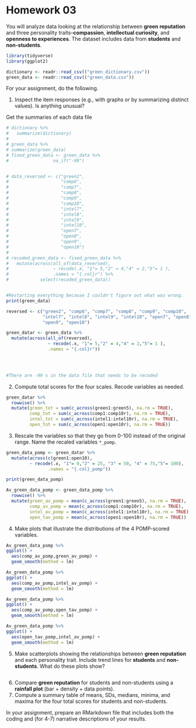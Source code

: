 # Homework 03

You will analyze data looking at the relationship between **green reputation** and three personality traits--**compassion**, **intellectual curiosity**, and **openness to experiences**.
The dataset includes data from **students** and **non-students**.


```r
library(tidyverse)
library(ggplot2)
```

```r
dictionary <- readr::read_csv(("green_dictionary.csv"))
green_data <- readr::read_csv(("green_data.csv"))
```

For your assignment, do the following.

  1. Inspect the item responses (e.g., with graphs or by summarizing distinct values). 
     Is anything unusual?

Get the summaries of each data file     
```r
# dictionary %>% 
#   summarize(dictionary)
# 
# green_data %>% 
# summarize(green_data)
# fixed_green_data <- green_data %>% 
#                 na_if("-99")


# data_reversed <- c("green2",
#                    "comp6",
#                    "comp7",
#                    "comp8",
#                    "comp9",
#                    "comp10",
#                    "intel7",
#                    "intel8",
#                    "intel9",
#                    "intel10",
#                    "open7",
#                    "open8",
#                    "open9",
#                    "open10")
# 
# recoded_green_data <- fixed_green_data %>% 
#   mutate(across(all_of(data_reversed),
#                 ~ recode(.x, "1"= 5,"2" = 4,"4" = 2,"5"= 1 ),
#                 .names = "{.col}r") %>% 
#            select(recoded_green_data))


#Restarting everything because I couldn't figure out what was wrong.
print(green_data)

reversed <- c("green2", "comp6", "comp7", "comp8", "comp9", "comp10", 
              "intel7", "intel8", "intel9", "intel10", "open7", "open8", 
              "open9", "open10")

green_datar <- green_data %>% 
  mutate(across(all_of(reversed),
                ~ recode(.x, "1"= 5,"2" = 4,"4" = 2,"5"= 1 ),
                .names = "{.col}r"))

  


#There are -99 s in the data file that needs to be recoded
```
     
  2. Compute total scores for the four scales. 
     Recode variables as needed.
```r
green_datar %>% 
  rowwise() %>% 
  mutate(green_tot = sum(c_across(green1:green5), na.rm = TRUE),
         comp_tot = sum(c_across(comp1:comp10r), na.rm = TRUE),
         intel_tot = sum(c_across(intel1:intel10r), na.rm = TRUE),
         open_tot = sum(c_across(open1:open10r), na.rm = TRUE))
```
    
  3. Rescale the variables so that they go from 0-100 instead of the original range.
     Name the recaled variables `*_pomp`.
```r
green_data_pomp <- green_datar %>% 
  mutate(across(c(green1:open10),
         ~ recode(.x, "1"= 0,"2" = 25, "3" = 50, "4" = 75,"5"= 100),
                .names = "{.col}_pomp"))

print(green_data_pomp)

Av_green_data_pomp <- green_data_pomp %>% 
  rowwise() %>% 
  mutate(green_av_pomp = mean(c_across(green1:green5), na.rm = TRUE),
         comp_av_pomp = mean(c_across(comp1:comp10r), na.rm = TRUE),
         intel_av_pomp = mean(c_across(intel1:intel10r), na.rm = TRUE),
         open_tav_pomp = mean(c_across(open1:open10r), na.rm = TRUE))

```
     
  4. Make plots that illustrate the distributions of the 4 POMP-scored variables.
```r
Av_green_data_pomp %>% 
ggplot() +
  aes(comp_av_pomp,green_av_pomp) +
  geom_smooth(method = lm) 

Av_green_data_pomp %>% 
ggplot() +
  aes(comp_av_pomp,intel_av_pomp) +
  geom_smooth(method = lm) 

Av_green_data_pomp %>% 
ggplot() +
  aes(comp_av_pomp,open_tav_pomp) +
  geom_smooth(method = lm) 

Av_green_data_pomp %>% 
ggplot() +
  aes(open_tav_pomp,intel_av_pomp) +
  geom_smooth(method = lm) 
```
  
  5. Make scatterplots showing the relationships between **green reputation** and each personality trait.
     Include trend lines for **students** and **non-students**.
     What do these plots show?
     
```r

```
     
  6. Compare **green reputation** for students and non-students using a **rainfall plot** (bar + density + data points).
  7. Compute a summary table of means, SDs, medians, minima, and maxima for the four total scores for students and non-students.
  
In your assignment, prepare an RMarkdown file that includes both the coding and (for 4-7) narrative descriptions of your results.



